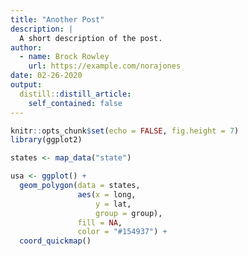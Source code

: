 ```yaml
---
title: "Another Post"
description: |
  A short description of the post.
author:
  - name: Brock Rowley
    url: https://example.com/norajones
date: 02-26-2020
output:
  distill::distill_article:
    self_contained: false
---
```


```r
knitr::opts_chunk$set(echo = FALSE, fig.height = 7)
library(ggplot2)
```

```r
states <- map_data("state")

usa <- ggplot() +
  geom_polygon(data = states,
               aes(x = long,
                   y = lat,
                   group = group),
               fill = NA,
               color = "#154937") +
  coord_quickmap()
```

